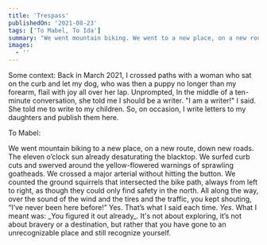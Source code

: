 ```yaml
---
title: 'Trespass'
publishedOn: '2021-08-23'
tags: ['To Mabel, To Ida']
summary: "We went mountain biking. We went to a new place, on a new route, down new roads. The eleven o'clock sun already desaturating the concrete."
images:
  - ''
---
```


<p className="text-sm italic p-4 bg-sea bg-opacity-5 rounded-sm">
  Some context: Back in March 2021, I crossed paths with a woman who sat on the curb and let my dog,
  who was then a puppy no longer than my forearm, flail with joy all over her lap. Unprompted, In
  the middle of a ten-minute conversation, she told me I should be a writer. "I am a writer!" I
  said. She told me to write to my children. So, on occasion, I write letters to my daughters and
  publish them here.
</p>

<p className="text-5xl font-serif italic">To Mabel:</p>

<p className="text-2xl font-serif lg:text-3xl lg:leading-10">
  We went mountain biking to a new place, on a new route, down new roads. The eleven o&rsquo;clock
  sun already desaturating the blacktop. We surfed curb cuts and swerved around the yellow-flowered
  warnings of sprawling goatheads. We crossed a major arterial without hitting the button. We
  counted the ground squirrels that intersected the bike path, always from left to right, as though
  they could only find safety in the north. All along the way, over the sound of the wind and the
  tires and the traffic, you kept shouting, &ldquo;I&rsquo;ve never been here before!&rdquo; Yes.
  That&rsquo;s what I said each time. <em>Yes</em>. What I meant was: _You figured it out already_.
  It's not about exploring, it&rsquo;s not about bravery or a destination, but rather that you have
  gone to an unrecognizable place and still recognize yourself.
</p>
